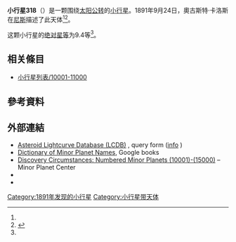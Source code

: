 {{Infobox planet
 | minorplanet     = yes
 | name            = 318 Magdalena
 | background      = #D6D6D6
 | image = 
 | image_size      = 
 | caption         =
 | discovery_ref   =  <ref name="MPC-object" />
 | discoverer      = [[奧古斯特·卡洛斯|奧古斯特·卡洛斯]]
 | discovery_site  = [[尼斯|尼斯]]
 | discovered      = 1891年9月24日
 | mpc_name        = 318 Magdalena
 | alt_names       = 318 Magdalena
 | pronounced      = 
 | named_after     = <ref name="MPC-object" />
 | mp_category     = [[主帶小行星|主帶小行星]] <ref name="MPC-object" /><ref name="jpldata" />
 | orbit_ref       = <ref name="a">[http://ssd.jpl.nasa.gov/sbdb.cgi?sstr=318 318] {{Wayback|url=http://ssd.jpl.nasa.gov/sbdb.cgi?sstr=318 |date=20210717215859 }}，小行星數據庫瀏覽器（JPL Small-Body Database Browser）－[[美国国家航空航天局|美国国家航空航天局]]喷气推进实验室</ref>
 | epoch           = 2018-03-23.0（[[儒略日|JD]] 2458200.5）
 | uncertainty     = 0
 | observation_arc = 
 | aphelion = {{convert|3.465|AU|km|3|abbr=on|lk=out}}
 | perihelion      = {{convert|2.9237447|AU|km|3|abbr=on}}
 | semimajor       = 3.1944720
 | eccentricity    = 0.0847487
 | period          = 5.71[[儒略年|yr]]
 | mean_anomaly    = 262.38579[[度|°]]
 | mean_motion     = {{Deg2DMS|0.17262560|sup=ms}} / day
 | inclination     = 10.65605
 | asc_node        = 161.51042°
 | arg_peri        = 296.50042
 | mean_diameter   = 
 | rotation        = 
 | albedo          =
 | spectral_type   =
 | abs_magnitude   = 9.4<ref name="jpldata" />
}}
'''小行星318'''（{{lang-en|318 Magdalena}}）是一颗围绕[[太阳|太阳]][[公转|公转]]的[[小行星|小行星]]。1891年9月24日，奧古斯特·卡洛斯在[[尼斯|尼斯]]描述了此天体<ref name="a" /><ref>{{cite news|title=小行星列表|url=http://cfa-www.harvard.edu/iau/lists/NumberedMPs.txt|accessdate=2018-10-19|newspaper=哈佛大学|archive-date=2008-05-17|archive-url=https://web.archive.org/web/20080517010638/http://cfa-www.harvard.edu/iau/lists/NumberedMPs.txt|dead-url=no}}</ref>。

这颗小行星的[[绝对星等|绝对星等]]为9.4等<ref name="a" />。

== 相关條目 ==
*[[小行星列表/10001-11000|小行星列表/10001-11000]]

== 參考資料 ==
{{reflist|refs=

<ref name="jpldata">{{cite web
  |type       = 2018-01-26 last obs.
  |title      = JPL Small-Body Database Browser:318 Magdalena-318 Magdalena
  |url        = https://ssd.jpl.nasa.gov/sbdb.cgi?sstr=318
  |publisher  = [[Jet_Propulsion_Laboratory|Jet Propulsion Laboratory]]
  |accessdate = 28 March 2018}}</ref>

<ref name="MPC-object">{{cite web
  |title      = 318 Magdalena
  |work      = Minor Planet Center
  |url      = https://www.minorplanetcenter.net/db_search/show_object?object_id=318
  |accessdate      = 28 March 2018
  |archive-date      = 2016-03-04
  |archive-url      = https://web.archive.org/web/20160304114600/http://minorplanetcenter.net/db_search/show_object?object_id=318
  |dead-url      = no
  }}</ref>

}}

==  外部連結 ==
* [http://www.minorplanet.info/PHP/lcdbsummaryquery.php Asteroid Lightcurve Database (LCDB)] {{Wayback|url=http://www.minorplanet.info/PHP/lcdbsummaryquery.php |date=20171210173955 }}, query form ([http://www.minorplanet.info/lightcurvedatabase.html info] {{Wayback|url=http://www.minorplanet.info/lightcurvedatabase.html |date=20171216050541 }})
* [https://books.google.com/books?id=aeAg1X7afOoC&pg Dictionary of Minor Planet Names], Google books
* [http://www.minorplanetcenter.net/iau/lists/NumberedMPs010001.html Discovery Circumstances: Numbered Minor Planets (10001)-(15000)] {{Wayback|url=http://www.minorplanetcenter.net/iau/lists/NumberedMPs010001.html |date=20180612162317 }} – Minor Planet Center
* {{AstDys|318}}
* {{JPL small body}}

{{Minor Planet Number|[[小行星317|小行星317]]|[[小行星319|小行星319]]}}
{{小天体}}

[[Category:1891年发现的小行星|Category:1891年发现的小行星]]
[[Category:小行星带天体|Category:小行星带天体]]


{{Beltasteroid-stub}}